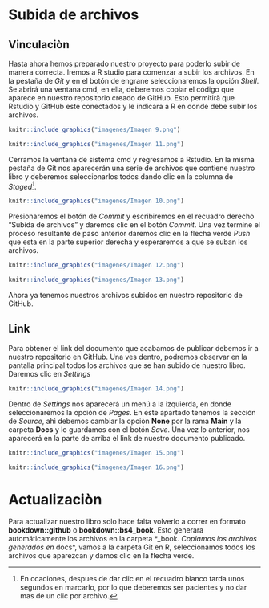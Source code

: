 # Subida de archivos {-}

## Vinculaciòn {-}

Hasta ahora hemos preparado nuestro proyecto para poderlo subir de manera correcta. Iremos a R studio para comenzar a subir los archivos. En la pestaña de *Git* y en el botón de engrane seleccionaremos la opción *Shell*. Se abrirá una ventana cmd, en ella, deberemos copiar el código que aparece en nuestro repositorio creado de GitHub. Esto permitirà que Rstudio y GitHub este conectados y le indicara a R en donde debe subir los archivos.

```r
knitr::include_graphics("imagenes/Imagen 9.png")
```

```r
knitr::include_graphics("imagenes/Imagen 11.png")
```

Cerramos la ventana de sistema cmd y regresamos a Rstudio. En la misma pestaña de Git nos aparecerán una serie de archivos que contiene nuestro libro y deberemos seleccionarlos todos dando clic en la columna de *Staged*[^2].

```r
knitr::include_graphics("imagenes/Imagen 10.png")
```

Presionaremos el botón de *Commit* y escribiremos en el recuadro derecho "Subida de archivos" y daremos clic en el botón *Commit*. Una vez termine el proceso resultante de paso anterior daremos clic en la flecha verde *Push* que esta en la parte superior derecha y esperaremos a que se suban los archivos.

```r
knitr::include_graphics("imagenes/Imagen 12.png")
```

```r
knitr::include_graphics("imagenes/Imagen 13.png")
```
Ahora ya tenemos nuestros archivos subidos en nuestro repositorio de GitHub.

## Link {-}

Para obtener el link del documento que acabamos de publicar debemos ir a nuestro repositorio en GitHub. Una ves dentro, podremos observar en la pantalla principal todos los archivos que se han subido de nuestro libro. Daremos clic en *Settings* 

```r
knitr::include_graphics("imagenes/Imagen 14.png")
```

Dentro de *Settings* nos aparecerá un menú a la izquierda, en donde seleccionaremos la opción de *Pages*. En este apartado tenemos la sección de *Source*, ahì debemos cambiar la opciòn **None** por la rama **Main** y la carpeta **Docs** y lo guardamos con el botón *Save*. Una vez lo anterior, nos aparecerá en la parte de arriba el link de nuestro documento publicado.

```r
knitr::include_graphics("imagenes/Imagen 15.png")
```
 
```r
knitr::include_graphics("imagenes/Imagen 16.png")
```

# Actualizaciòn {-}

Para actualizar nuestro libro solo hace falta volverlo a correr en formato **bookdown::github** o **bookdown::bs4_book**. Esto generara automáticamente los archivos en la carpeta *_book*. Copiamos los archivos generados en *docs*, vamos a la carpeta Git en R, seleccionamos todos los archivos que aparezcan y damos clic en la flecha verde. 

[^2]: En ocaciones, despues de dar clic en el recuadro blanco tarda unos segundos en marcarlo, por lo que deberemos ser pacientes y no dar mas de un clic por archivo.